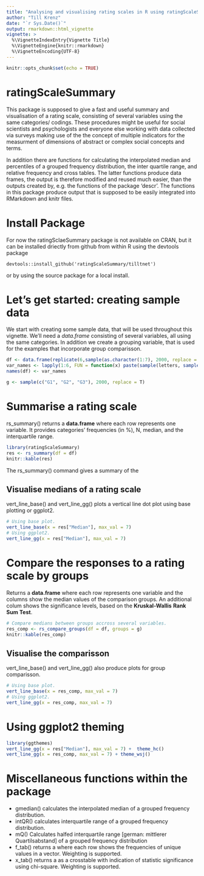 ```yaml
---
title: "Analysing and visualising rating scales in R using ratingScaleSummary"
author: "Till Krenz"
date: "`r Sys.Date()`"
output: rmarkdown::html_vignette
vignette: >
  %\VignetteIndexEntry{Vignette Title}
  %\VignetteEngine{knitr::rmarkdown}
  %\VignetteEncoding{UTF-8}
---
```


```r
knitr::opts_chunk$set(echo = TRUE)
```


# ratingScaleSummary

This package is supposed to give a fast and useful summary and visualisation
of a rating scale, consisting of several variables using the same categories/
codings. These procedures might be useful for social scientists and psychologists
and everyone else working with data collected via surveys making use of the the
concept of multiple indicators for the measurment of dimensions of abstract or
complex social concepts and terms. 

In addition there are functions for calculating the interpolated median
and percentiles of a grouped frequency distribution, the inter quartile range,
and relative frequency and cross tables. The latter functions produce data
frames, the output is therefore modified and reused much easier, than the
outputs created by, e.g. the functions of the package 'descr'. The functions in
this package produce output that is supposed to be easily integrated into
RMarkdown and knitr files.

# Install Package

For now the ratingSclaeSummary package is not available on CRAN, but it can be
installed driectly from github from within R using the devtools package

    devtools::install_github('ratingScaleSummary/tilltnet')

or by using the source package for a local install.

# Let's get started: creating sample data

We start with creating some sample data, that will be used throughout this
vignette. We'll need a *data.frame* consisting of several variables, all using the
same categories. In addition we create a grouping variable, that is used for
the examples that incorporate group comparisson.

```r
df <- data.frame(replicate(6,sample(as.character(1:7), 2000, replace = T, prob = sample(1:100/100, 7))))
var_names <- lapply(1:6, FUN = function(x) paste(sample(letters, sample(6:13, 1)), collapse = ""))
names(df) <- var_names

g <- sample(c("G1", "G2", "G3"), 2000, replace = T)
```


# Summarise a rating scale

rs_summary() returns a **data.frame** where each row
represents one variable. It provides categories' frequencies (in %),
N, median, and the interquartile range.
```r
library(ratingScaleSummary)
res <- rs_summary(df = df)
knitr::kable(res)
```

The rs_summary() command gives a summary of the

## Visualise medians of a rating scale

vert_line_base() and vert_line_gg() plots a vertical line dot plot using base plotting or ggplot2.

```r
# Using base plot.
vert_line_base(x = res["Median"], max_val = 7)
# Using ggplot2.
vert_line_gg(x = res["Median"], max_val = 7)
```

# Compare the responses to a rating scale by groups

Returns a **data.frame** where each row represents one variable
and the columns show the median values of the comparison groups. An additional
colum shows the significance levels, based on the **Kruskal-Wallis** **Rank**
**Sum** **Test**.


```r
# Compare medians between groups accross several variables.
res_comp <- rs_compare_groups(df = df, groups = g)
knitr::kable(res_comp)
```

## Visualise the comparisson

vert_line_base() and vert_line_gg() also produce plots for group comparisson.

```r
# Using base plot.
vert_line_base(x = res_comp, max_val = 7)
# Using ggplot2.
vert_line_gg(x = res_comp, max_val = 7)
```

# Using ggplot2 theming

```r
library(ggthemes)
vert_line_gg(x = res["Median"], max_val = 7) +  theme_hc()
vert_line_gg(x = res_comp, max_val = 7) + theme_wsj()
```


# Miscellaneous functions within the package

 - gmedian() calculates the interpolated median of a grouped
   frequency distribution.
 - intQR() calculates interquartile range of a grouped frequency
   distribution.
 - mQ() Calculates halfed interquartile range [german: mittlerer 
   Quartilsabstand] of a grouped frequency distribution
 - f_tab() returns a \emph{data.frame} where each row shows the
   frequencies of unique values in a vector. Weighting is supported.
 - x_tab() returns a \emph{data.frame} as a crosstable with indication of 
   statistic significance using chi-square. Weighting is supported.
